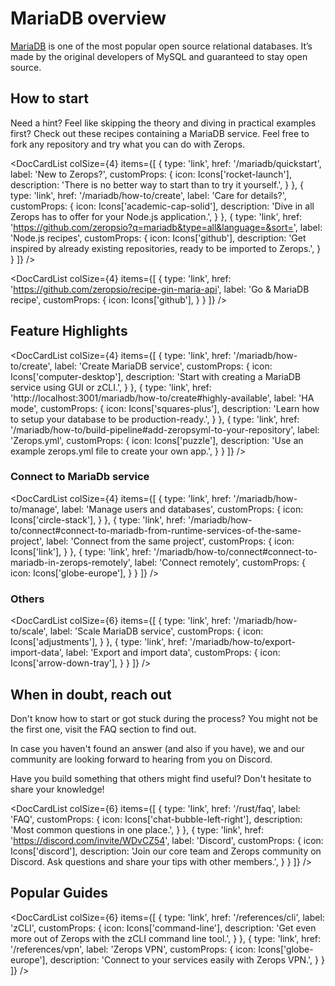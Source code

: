 ---
---


# MariaDB overview

[MariaDB](https://mariadb.org/) is one of the most popular open source relational databases. It’s made by the original developers of MySQL and guaranteed to stay open source.

## How to start

Need a hint? Feel like skipping the theory and diving in practical examples first? Check out these recipes containing a MariaDB service. Feel free to fork any repository and try what you can do with Zerops.

<DocCardList colSize={4} items={[
  {
    type: 'link',
    href: '/mariadb/quickstart',
    label: 'New to Zerops?',
    customProps: {
      icon: Icons['rocket-launch'],
      description: 'There is no better way to start than to try it yourself.',
    }
  },
  {
    type: 'link',
    href: '/mariadb/how-to/create',
    label: 'Care for details?',
    customProps: {
      icon: Icons['academic-cap-solid'],
      description: 'Dive in all Zerops has to offer for your Node.js application.',
    }
  },
  {
    type: 'link',
    href: 'https://github.com/zeropsio?q=mariadb&type=all&language=&sort=',
    label: 'Node.js recipes',
    customProps: {
      icon: Icons['github'],
      description: 'Get inspired by already existing repositories, ready to be imported to Zerops.',
    }
  }
]} />

<DocCardList colSize={4} items={[
  {
    type: 'link',
    href: 'https://github.com/zeropsio/recipe-gin-maria-api',
    label: 'Go & MariaDB recipe',
    customProps: {
      icon: Icons['github'],
    }
  }
]} />

## Feature Highlights

<DocCardList colSize={4} items={[
  {
    type: 'link',
    href: '/mariadb/how-to/create',
    label: 'Create MariaDB service',
    customProps: {
      icon: Icons['computer-desktop'],
      description: 'Start with creating a MariaDB service using GUI or zCLI.',
    }
  },
  {
    type: 'link',
    href: 'http://localhost:3001/mariadb/how-to/create#highly-available',
    label: 'HA mode',
    customProps: {
      icon: Icons['squares-plus'],
      description: 'Learn how to setup your database to be production-ready.',
    }
  },
    {
    type: 'link',
    href: '/mariadb/how-to/build-pipeline#add-zeropsyml-to-your-repository',
    label: 'Zerops.yml',
    customProps: {
      icon: Icons['puzzle'],
      description: 'Use an example zerops.yml file to create your own app.',
    }
  }
]} />

### Connect to MariaDb service

<DocCardList colSize={4} items={[
      {
    type: 'link',
    href: '/mariadb/how-to/manage',
    label: 'Manage users and databases',
    customProps: {
      icon: Icons['circle-stack'],
    }
  },
  {
    type: 'link',
    href: '/mariadb/how-to/connect#connect-to-mariadb-from-runtime-services-of-the-same-project',
    label: 'Connect from the same project',
    customProps: {
      icon: Icons['link'],
    }
  },
  {
    type: 'link',
    href: '/mariadb/how-to/connect#connect-to-mariadb-in-zerops-remotely',
    label: 'Connect remotely',
    customProps: {
      icon: Icons['globe-europe'],
    }
  }
  ]} />

  ### Others

<DocCardList colSize={6} items={[
  {
    type: 'link',
    href: '/mariadb/how-to/scale',
    label: 'Scale MariaDB service',
    customProps: {
      icon: Icons['adjustments'],
    }
  },
    {
    type: 'link',
    href: '/mariadb/how-to/export-import-data',
    label: 'Export and import data',
    customProps: {
      icon: Icons['arrow-down-tray'],
    }
  }
]} />

## When in doubt, reach out


Don't know how to start or got stuck during the process? You might not be the first one, visit the FAQ section to find out. 

In case you haven't found an answer (and also if you have), we and our community are looking forward to hearing from you on Discord. 

Have you build something that others might find useful? Don't hesitate to share your knowledge!

<DocCardList colSize={6} items={[
  {
    type: 'link',
    href: '/rust/faq',
    label: 'FAQ',
    customProps: {
      icon: Icons['chat-bubble-left-right'],
      description: 'Most common questions in one place.',
    }
  },
  {
    type: 'link',
    href: 'https://discord.com/invite/WDvCZ54',
    label: 'Discord',
    customProps: {
      icon: Icons['discord'],
      description: 'Join our core team and Zerops community on Discord. Ask questions and share your tips with other members.',
    }
  }
]} />


## Popular Guides

<DocCardList colSize={6} items={[
  {
    type: 'link',
    href: '/references/cli',
    label: 'zCLI',
    customProps: {
      icon: Icons['command-line'],
      description: 'Get even more out of Zerops with the zCLI command line tool.',
    }
  },
  {
    type: 'link',
    href: '/references/vpn',
    label: 'Zerops VPN',
    customProps: {
      icon: Icons['globe-europe'],
      description: 'Connect to your services easily with Zerops VPN.',
    }
  }
]} />
